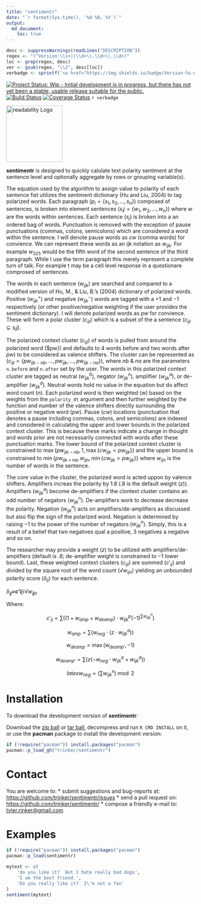```yaml
---
title: "sentimentr"
date: "`r format(Sys.time(), '%d %B, %Y')`"
output:
  md_document:
    toc: true      
---
```


```r
desc <- suppressWarnings(readLines("DESCRIPTION"))
regex <- "(^Version:\\s+)(\\d+\\.\\d+\\.\\d+)"
loc <- grep(regex, desc)
ver <- gsub(regex, "\\2", desc[loc])
verbadge <- sprintf('<a href="https://img.shields.io/badge/Version-%s-orange.svg"><img src="https://img.shields.io/badge/Version-%s-orange.svg" alt="Version"/></a></p>', ver, ver)
````

[![Project Status: Wip - Initial development is in progress, but there has not yet been a stable, usable release suitable for the public.](http://www.repostatus.org/badges/0.1.0/wip.svg)](http://www.repostatus.org/#wip)
[![Build Status](https://travis-ci.org/trinker/sentimentr.svg?branch=master)](https://travis-ci.org/trinker/sentimentr)
[![Coverage Status](https://coveralls.io/repos/trinker/sentimentr/badge.svg?branch=master)](https://coveralls.io/r/trinker/sentimentr?branch=master)
`r verbadge`

<img src="inst/sentimentr_logo/r_sentimentr.png" width="150" alt="readability Logo">  

**sentimentr** is designed to quickly calulate text polarity sentiment at the sentence level and optionally aggregate by rows or grouping variable(s).

The equation used by the algorithm to assign value to polarity of each sentence fist utilizes the sentiment dictionary (Hu and Liu, 2004) to tag polarized words.  Each paragraph ($p_i = \{s_1, s_2, ..., s_n\}$) composed of sentences, is broken into element sentences ($s_ij = \{w_1, w_2, ..., w_n\}$) where $w$ are the words within sentences.  Each sentence ($s_j$) is broken into a an ordered bag of words.  Punctuation is removed with the exception of pause punctuations (commas, colons, semicolons) which are considered a word within the sentence.  I will denote pause words as $cw$ (comma words) for
convience.  We can represent these words as an ijk notation as $w_{ijk}$.  For example $w_{325}$ would be the fifth word of the second sentence of the third paragraph.  While I use the term paragraph this merely represent a complete turn of talk.  For example t may be a cell level response in a questionare comprosed of sentences.

The words in each sentence ($w_{ijk}$) are searched and compared to a modified version of Hu, M., & Liu, B.'s (2004) dictionary of polarized words. Positive ($w_{ijk}^{+}$) and negative ($w_{ijk}^{-}$) words are tagged with a $+1$ and $-1$
respectively (or other positive/negative weighting if the user provides the sentiment dictionary).  I will denote polarized words as $pw$ for convience. These will form a polar cluster ($c_{ijl}$) which is a subset of the a sentence ($c_{ijl} \subseteq s_ij$).

The polarized context cluster ($c_{ijl}$) of words is pulled from around the polarized word ($pw}) and defaults to 4 words before and two words after $pw$) to be considered as valence shifters.  The cluster can be represented as ($c_{ijl} = \{pw_{ijk - nb}, ..., pw_{ijk} , ..., pw_{ijk - na}\}$), where $nb$ & $na$ are the parameters `n.before` and `n.after` set by the user.  The words in this polarized context cluster are tagged as neutral ($w_{ijk}^{0}$), negator ($w_{ijk}^{n}$),
amplifier ($w_{ijk}^{a}$), or de-amplifier ($w_{ijk}^{d}$). Neutral words hold no value in the equation but do affect word count ($n$).  Each polarized word is then weighted ($w$) based on the weights from the `polarity_dt` argument and then further weighted by the function and number of the valence shifters directly surrounding the positive or negative word ($pw$).  Pause ($cw$) locations (punctuation that denotes a pause including commas, colons, and semicolons) are indexed and considered in calculating the upper and lower bounds in the polarized context cluster. This is because these marks indicate a change in thought and words prior are not necessarily connected with words after these punctuation marks.  The lower bound of the polarized context cluster is constrained to $\max \{pw_{ijk - nb}, 1, \max \{cw_{ijk} < pw_{ijk}\}\}$ and the upper bound is constrained to $\min \{pw_{ijk + na}, w_{ijn}, \min \{cw_{ijk} > pw_{ijk}\}\}$ where $w_{ijn}$ is the number of words in the sentence.

The core value in the cluster, the polarized word is acted uppon by valence shifters. Amplifiers increas the polarity by 1.8 (.8 is the default weight ($z$)).  Amplifiers ($w_{ijk}^{a}$) become de-amplifiers if the clontext cluster contains an odd number of negators ($w_{ijk}^{n}$).  De-amplifiers work to decrease decrease the polarity.  Negation ($w_{ijk}^{n}$) acts on amplifiers/de-amplifiers as discussed but also flip the sign of the polarized word.  Negation is determined by raising $-1$ to the power of the number of negators ($w_{ijk}^{n}$).  Simply, this is a result of a belief that two
negatives qual a positive, 3 negatives a negative and so on.

The researcher may provide a weight ($z$) to be utilized with amplifiers/de-amplifiers (default is $.8$; de-amplifier weight is constrained to $-1$ lower bound).  Last, these weighted context clusters ($c_{ijl}$) are summed ($c'_{ij}$) and divided by the square root of the word count (&radic;$w_{ijn}$) yielding an unbounded polarity score ($\delta_{ij}$) for each sentence.


$\delta$<sub>*i**j*</sub>=<em>c</em>'<sub>*i**j*</sub>/&radic;*w*<sub>*i**j**n*</sub>


Where:

$$c'_{ij}=\sum{((1 + w_{amp} + w_{deamp})\cdot w_{ijk}^{p}(-1)^{\sum{w_{ijk}^{n}}})}$$

$$w_{amp}=\sum{(w_{neg}\cdot (z \cdot w_{ijk}^{a}))}$$

$$w_{deamp} = \max(w_{deamp'}, -1)$$

$$w_{deamp'}= \sum{(z(- w_{neg}\cdot w_{ijk}^{a} + w_{ijk}^{d}))}$$

$$latex
w_{neg}= \left(\sum{w_{ijk}^{n}}\right) \bmod {2}
$$


# Installation

To download the development version of **sentimentr**:

Download the [zip ball](https://github.com/trinker/sentimentr/zipball/master) or [tar ball](https://github.com/trinker/sentimentr/tarball/master), decompress and run `R CMD INSTALL` on it, or use the **pacman** package to install the development version:

```r
if (!require("pacman")) install.packages("pacman")
pacman::p_load_gh("trinker/sentimentr")
```

# Contact

You are welcome to:
* submit suggestions and bug-reports at: <https://github.com/trinker/sentimentr/issues>
* send a pull request on: <https://github.com/trinker/sentimentr/>
* compose a friendly e-mail to: <tyler.rinker@gmail.com>

# Examples

```r
if (!require("pacman")) install.packages("pacman")
pacman::p_load(sentimentr)
```

```r
mytext <- c(
    'do you like it?  But I hate really bad dogs',
    'I am the best friend.',
    'Do you really like it?  I\'m not a fan'
)
sentiment(mytext)
```
